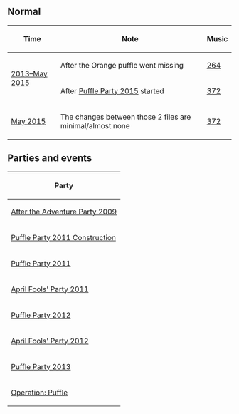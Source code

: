 {{CPW|Box Dimension}}

== Normal ==
<center>
{|class="wikitable"
!Time
!Note
!Music
|-
|rowspan="2"|[[Media:RoomsBoxdimension3.swf|2013–May 2015]]
|After the Orange puffle went missing
|[[Media:Music264.swf|264]]
|-
|After [[Puffle Party 2015]] started
|[[Media:Music372New.swf|372]]
|-
|[[media:RoomsBoxdimension-May2015.swf|May 2015]]
|The changes between those 2 files are minimal/almost none
|[[Media:Music372New.swf|372]]
|}
</center>

== Parties and events ==
<center>
{|class="wikitable"
!Party
|-
|[http://archives.clubpenguinwiki.info/swf.cpcheats.info/rooms/normal_rooms/all_no_partys/boxdimension.swf After the Adventure Party 2009]
|-
|[[Media:PuffleParty2011ConstBoxDimension.swf|Puffle Party 2011 Construction]]
|-
|[[Media:PuffleParty2011BoxDimension.swf|Puffle Party 2011]]
|-
|[[Media:AprilFools'Party2011Boxdimension.swf|April Fools' Party 2011]]
|-
|[[Media:PuffleParty2012Box.swf|Puffle Party 2012]]
|-
|[[Media:AprilFools2012Box.swf|April Fools' Party 2012]]
|-
|[[Media:RoomsBoxDimension-PuffleParty2013.swf|Puffle Party 2013]]
|-
|[[Media:RoomsBoxdimension-OperationPuffleConstruction.swf|Operation: Puffle]]
|}
</center>

{{Places}}